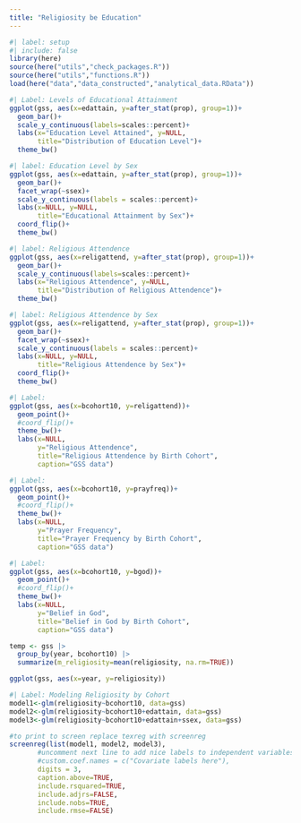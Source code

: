 ```yaml
---
title: "Religiosity be Education"
---
```


```r
#| label: setup
#| include: false
library(here)
source(here("utils","check_packages.R"))
source(here("utils","functions.R"))
load(here("data","data_constructed","analytical_data.RData"))
```



```r
#| Label: Levels of Educational Attainment
ggplot(gss, aes(x=edattain, y=after_stat(prop), group=1))+
  geom_bar()+
  scale_y_continuous(labels=scales::percent)+
  labs(x="Education Level Attained", y=NULL, 
       title="Distribution of Education Level")+
  theme_bw()
```



```r
#| label: Education Level by Sex
ggplot(gss, aes(x=edattain, y=after_stat(prop), group=1))+
  geom_bar()+
  facet_wrap(~ssex)+
  scale_y_continuous(labels = scales::percent)+
  labs(x=NULL, y=NULL, 
       title="Educational Attainment by Sex")+
  coord_flip()+
  theme_bw()
```



```r
#| label: Religious Attendence 
ggplot(gss, aes(x=religattend, y=after_stat(prop), group=1))+
  geom_bar()+
  scale_y_continuous(labels=scales::percent)+
  labs(x="Religious Attendence", y=NULL, 
       title="Distribution of Religious Attendence")+
  theme_bw()
```

```r
#| label: Religious Attendence by Sex
ggplot(gss, aes(x=religattend, y=after_stat(prop), group=1))+
  geom_bar()+
  facet_wrap(~ssex)+
  scale_y_continuous(labels = scales::percent)+
  labs(x=NULL, y=NULL, 
       title="Religious Attendence by Sex")+
  coord_flip()+
  theme_bw()
```



```r
#| Label: 
ggplot(gss, aes(x=bcohort10, y=religattend))+
  geom_point()+
  #coord_flip()+
  theme_bw()+
  labs(x=NULL,
       y="Religious Attendence",
       title="Religious Attendence by Birth Cohort",
       caption="GSS data")
```




```r
#| Label: 
ggplot(gss, aes(x=bcohort10, y=prayfreq))+
  geom_point()+
  #coord_flip()+
  theme_bw()+
  labs(x=NULL,
       y="Prayer Frequency",
       title="Prayer Frequency by Birth Cohort",
       caption="GSS data")
```

```r
#| Label: 
ggplot(gss, aes(x=bcohort10, y=bgod))+
  geom_point()+
  #coord_flip()+
  theme_bw()+
  labs(x=NULL,
       y="Belief in God",
       title="Belief in God by Birth Cohort",
       caption="GSS data")
```

```r
temp <- gss |>
  group_by(year, bcohort10) |>
  summarize(m_religiosity=mean(religiosity, na.rm=TRUE))

ggplot(gss, aes(x=year, y=religiosity))
```


```r
#| Label: Modeling Religiosity by Cohort
model1<-glm(religiosity~bcohort10, data=gss)
model2<-glm(religiosity~bcohort10+edattain, data=gss)
model3<-glm(religiosity~bcohort10+edattain+ssex, data=gss)

#to print to screen replace texreg with screenreg
screenreg(list(model1, model2, model3),
       #uncomment next line to add nice labels to independent variables
       #custom.coef.names = c("Covariate labels here"),
       digits = 3,
       caption.above=TRUE, 
       include.rsquared=TRUE,
       include.adjrs=FALSE,
       include.nobs=TRUE,
       include.rmse=FALSE)
```


